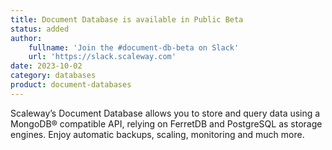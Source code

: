 ```yaml
---
title: Document Database is available in Public Beta
status: added
author:
    fullname: 'Join the #document-db-beta on Slack'
    url: 'https://slack.scaleway.com'
date: 2023-10-02
category: databases
product: document-databases
---
```


Scaleway’s Document Database allows you to store and query data using a MongoDB® compatible API, relying on FerretDB and PostgreSQL as storage engines. Enjoy automatic backups, scaling, monitoring and much more.

